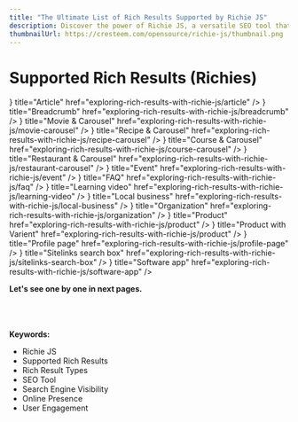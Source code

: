 ---
title: "The Ultimate List of Rich Results Supported by Richie JS"
description: Discover the power of Richie JS, a versatile SEO tool that supports a wide range of rich results, including Article, Breadcrumb, Movie, Recipe, Course, Restaurant, Event, FAQ, Learning Video, Local Business, Organization, Product, and more. Learn how to simplify your SEO process and boost your online visibility with our innovative solution.
thumbnailUrl: https://cresteem.com/opensource/richie-js/thumbnail.png
---


# Supported Rich Results (Richies)

<Cards>
  <Card icon={<RiArticleLine />} title="Article" href="exploring-rich-results-with-richie-js/article" />
  <Card icon={<RiNodeTree />} title="Breadcrumb" href="exploring-rich-results-with-richie-js/breadcrumb" />
  <Card icon={<RiMovie2Line />} title="Movie & Carousel" href="exploring-rich-results-with-richie-js/movie-carousel" />
  <Card icon={<RiBowlLine />} title="Recipe & Carousel" href="exploring-rich-results-with-richie-js/recipe-carousel" />
  <Card icon={<RiGraduationCapLine />} title="Course & Carousel" href="exploring-rich-results-with-richie-js/course-carousel" />
  <Card icon={<RiRestaurantLine />} title="Restaurant & Carousel" href="exploring-rich-results-with-richie-js/restaurant-carousel" />
  <Card icon={< RiCalendarEventLine/>} title="Event" href="exploring-rich-results-with-richie-js/event" />
  <Card icon={<RiQuestionAnswerLine />} title="FAQ" href="exploring-rich-results-with-richie-js/faq" />
  <Card icon={<RiVideoLine />} title="Learning video" href="exploring-rich-results-with-richie-js/learning-video" />
  <Card icon={<RiStoreLine/>} title="Local business" href="exploring-rich-results-with-richie-js/local-business" />
  <Card icon={<RiHotelLine />} title="Organization" href="exploring-rich-results-with-richie-js/organization" />
  <Card icon={<RiShoppingBagLine />} title="Product" href="exploring-rich-results-with-richie-js/product" />
  <Card icon={<RiShoppingCartLine />} title="Product with Varient" href="exploring-rich-results-with-richie-js/product" />
  <Card icon={<RiAccountCircleLine />} title="Profile page" href="exploring-rich-results-with-richie-js/profile-page" />
  <Card icon={<RiSearchLine />} title="Sitelinks search box" href="exploring-rich-results-with-richie-js/sitelinks-search-box" />
  <Card icon={<RiAppsLine />} title="Software app" href="exploring-rich-results-with-richie-js/software-app" />
</Cards>


**Let's see one by one in next pages.**


<br/>
<br/>
<br/>
<strong>Keywords:</strong>
<ul className={style.keywords}>
    <li>Richie JS</li>
    <li>Supported Rich Results</li>
    <li>Rich Result Types</li>
    <li>SEO Tool</li>
    <li>Search Engine Visibility</li>
    <li>Online Presence</li>
    <li>User Engagement</li>
</ul>

